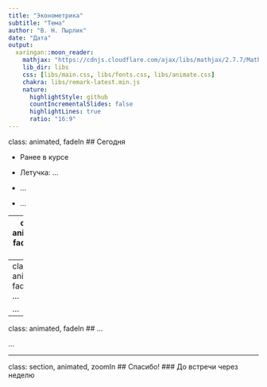 ```yaml
---
title: "Эконометрика"
subtitle: "Тема"
author: "В. Н. Пырлик"
date: "Дата"
output:
  xaringan::moon_reader:
    mathjax: "https://cdnjs.cloudflare.com/ajax/libs/mathjax/2.7.7/MathJax.js?config=TeX-MML-AM_CHTML"
    lib_dir: libs
    css: [libs/main.css, libs/fonts.css, libs/animate.css]
    chakra: libs/remark-latest.min.js
    nature:
      highlightStyle: github
      countIncrementalSlides: false
      highlightLines: true
      ratio: "16:9"
---
```

class: animated, fadeIn
## Сегодня

- Ранее в курсе

- Летучка: ...

- ...

- ...

---
class: animated, fadeIn
## ...

...

---
class: animated, fadeIn
## ...

...

---
class: animated, fadeIn
## ...

...

---
class: section, animated, zoomIn
## Спасибо!
### До встречи через неделю

